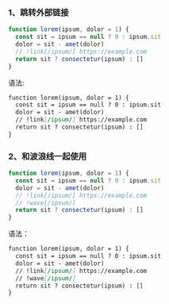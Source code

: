 ### 1、跳转外部链接
```js
function lorem(ipsum, dolor = 1) {
  const sit = ipsum == null ? 0 : ipsum.sit
  dolor = sit - amet(dolor)
  // !link[/ipsum/] https://example.com
  return sit ? consectetur(ipsum) : []
}
```

语法:
```md
function lorem(ipsum, dolor = 1) {
  const sit = ipsum == null ? 0 : ipsum.sit
  dolor = sit - amet(dolor)
  // !link[/ipsum/] https://example.com
  return sit ? consectetur(ipsum) : []
}
```

### 2、和波浪线一起使用
```js
function lorem(ipsum, dolor = 1) {
  const sit = ipsum == null ? 0 : ipsum.sit
  dolor = sit - amet(dolor)
  // !link[/ipsum/] https://example.com
  // !wave[/ipsum/]
  return sit ? consectetur(ipsum) : []
}
```

语法：

```md
function lorem(ipsum, dolor = 1) {
  const sit = ipsum == null ? 0 : ipsum.sit
  dolor = sit - amet(dolor)
  // !link[/ipsum/] https://example.com
  // !wave[/ipsum/]
  return sit ? consectetur(ipsum) : []
}
```